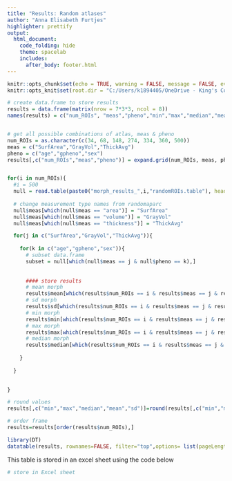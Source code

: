 ```yaml
---
title: "Results: Random atlases"
author: "Anna Elisabeth Furtjes"
highlighter: prettify
output: 
  html_document:
    code_folding: hide
    theme: spacelab
    includes:
      after_body: footer.html
---
```



```r
knitr::opts_chunk$set(echo = TRUE, warning = FALSE, message = FALSE, eval = FALSE)
knitr::opts_knit$set(root.dir = "C:/Users/k1894405/OneDrive - King's College London/PhD/Projects/Comparing labelling protocols/results/nulldistr")

```

```r
# create data.frame to store results
results = data.frame(matrix(nrow = 7*3*3, ncol = 8))
names(results) = c("num_ROIs", "meas","pheno","min","max","median","mean","sd")


# get all possible combinations of atlas, meas & pheno
num_ROIs = as.character(c(34, 68, 148, 274, 334, 360, 500))
meas = c("SurfArea","GrayVol","ThickAvg")
pheno = c("age","gpheno","sex")
results[,c("num_ROIs","meas","pheno")] = expand.grid(num_ROIs, meas, pheno)


for(i in num_ROIs){
  #i = 500
  null = read.table(paste0("morph_results_",i,"randomROIs.table"), header=T)
  
  # change measurement type names from randomaparc
  null$meas[which(null$meas == "area")] = "SurfArea"
  null$meas[which(null$meas == "volume")] = "GrayVol"
  null$meas[which(null$meas == "thickness")] = "ThickAvg"

  for(j in c("SurfArea","GrayVol","ThickAvg")){
    
    for(k in c("age","gpheno","sex")){
      # subset data.frame
      subset = null[which(null$meas == j & null$pheno == k),]
    
      
      #### store results
      # mean morph
      results$mean[which(results$num_ROIs == i & results$meas == j & results$pheno == k)] = mean(subset$morph, na.rm=T)
      # sd morph
      results$sd[which(results$num_ROIs == i & results$meas == j & results$pheno == k)] = sd(subset$morph, na.rm=T)
      # min morph
      results$min[which(results$num_ROIs == i & results$meas == j & results$pheno == k)] = min(subset$morph, na.rm=T)
      # max morph
      results$max[which(results$num_ROIs == i & results$meas == j & results$pheno == k)] = max(subset$morph, na.rm=T)
      # median morph
      results$median[which(results$num_ROIs == i & results$meas == j & results$pheno == k)] = median(subset$morph, na.rm=T)
      
    }
    
  }
  

}

# round values
results[,c("min","max","median","mean","sd")]=round(results[,c("min","max","median","mean","sd")], digits=2)

# order frame
results=results[order(results$num_ROIs),]

library(DT)
datatable(results, rownames=FALSE, filter="top",options= list(pageLength=10,scrollX=T), caption = "Descriptive statistics morphometricity estimates random atlases")
```



This table is stored in an excel sheet using the code below
```r
# store in Excel sheet
```

